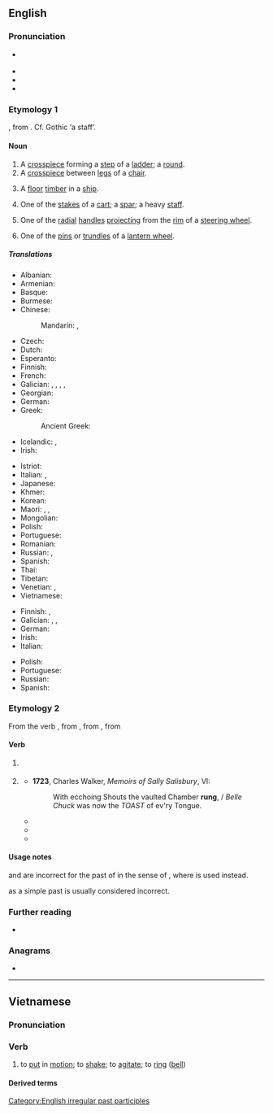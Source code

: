 {{also|Rung|rừng|rụng}}
==English==

===Pronunciation===
* {{a|UK|US}} {{IPA|/ɹʌŋ/|lang=en}}
* {{audio|en-us-rung.ogg|Audio (US)|lang=en}}
* {{rhymes|ʌŋ|lang=en}}
* {{homophones|lang=en|wrung}}

===Etymology 1===
{{etyl|ang|en}} {{m|ang|hrung}}, from {{etyl|gem-pro|en}} {{m|gem-pro|*hrungō}}. Cf. Gothic {{m|got|𐌷𐍂𐌿𐌲𐌲𐌰}} ‘a staff’.

====Noun====
{{en-noun}}

# A [[crosspiece]] forming a [[step]] of a [[ladder]]; a [[round]].
# A [[crosspiece]] between [[leg]]s of a [[chair]].
# {{lb|en|nautical|dated}} A [[floor]] [[timber]] in a [[ship]].
# {{lb|en|dated}} One of the [[stake]]s of a [[cart]]; a [[spar]]; a heavy [[staff]].
# {{lb|en|engineering|dated}} One of the [[radial]] [[handle]]s [[project]]ing from the [[rim]] of a [[steering wheel]].
# {{lb|en|engineering|dated}} One of the [[pin]]s or [[trundle]]s of a [[lantern wheel]].

=====Translations=====
{{trans-top|ladder step}}
* Albanian: {{t-needed|sq}}
* Armenian: {{t-needed|hy}}
* Basque: {{t-needed|eu}}
* Burmese: {{t-needed|my}}
* Chinese:
*: Mandarin: {{t+|cmn|梯級|sc=Hani}}, {{t+|cmn|梯级|tr=tījí|sc=Hani}}
* Czech: {{t|cs|příčka|f}}
* Dutch: {{t+|nl|sport}}
* Esperanto: {{t-needed|eo}}
* Finnish: {{t+|fi|puola}}
* French: {{t+|fr|barreau|m}}
* Galician: {{t|gl|banzo|m}}, {{t|gl|bance|m}}, {{t|gl|banceira|f}}, {{t|gl|chanzo|m}}, 
* Georgian: {{t|ka|საფეხური|sc=Geor}}
* German: {{t+|de|Sprosse|f}}
* Greek: {{t-needed|el}}
*: Ancient Greek: {{t|grc|κλιμακτήρ|m}}
* Icelandic: {{t|is|trappa|f}}, {{t+|is|þrep|n}}
* Irish: {{t|ga|runga|m}}
{{trans-mid}}
* Istriot: {{t|ist|scaleîn|m}}
* Italian: {{t+|it|scalino|m}}, {{t+|it|piolo|m}}
* Japanese: {{t-needed|ja}}
* Khmer: {{t|km|កាំជណ្ដើរ|tr=kam cʊəndaə|sc=Armn}}
* Korean: {{t-needed|ko}}
* Maori: {{t|mi|kaupae}}, {{t|mi|kaupeka}}, {{t|mi|teka}}
* Mongolian: {{t+|mn|гишгүүр|sc=Cyrl}}
* Polish: {{t+|pl|szczebel|m}}
* Portuguese: {{t+|pt|degrau|m}}
* Romanian: {{t+|ro|treaptă}}
* Russian: {{t+|ru|ступе́нька|f}}, {{t+|ru|ступе́нь|f}}
* Spanish: {{t+|es|travesaño|m}}
* Thai: {{t-needed|th}}
* Tibetan: {{t|bo|སྐས་གདང}}
* Venetian: {{t|vec|scalin|m}}, {{t|vec|scałin|m}}
* Vietnamese: {{t-needed|vi}}
{{trans-bottom}}

{{trans-top|crosspiece between chair legs}}
* Finnish: {{t+|fi|poikkipuu}}, {{t+|fi|piena}}
* Galician: {{t|gl|travesa|f}}, {{t|gl|tranco|m}}, {{t|gl|travesallo|m}}
* German: {{t|de|Querstab|m}}
* Irish: {{t|ga|runga|m}}
* Italian: {{t+|it|traversa|f}}
{{trans-mid}}
* Polish: {{t+|pl|poprzeczka|f}}
* Portuguese: {{t+|pt|travessa|f}}
* Russian: {{t+|ru|перекла́дина|f}}
* Spanish: {{t+|es|travesaño|m}}
{{trans-bottom}}

===Etymology 2===
From the verb {{m|en|ring}}, from {{etyl|enm|en}} {{m|enm|ringen}}, from {{etyl|ang|en}} {{m|ang|hringan||to ring, sound, clash; announce by bells}}, from {{etyl|gem-pro|en}} {{m|gem-pro|*hringijaną||to resound, ring}}

====Verb====
{{head|en|past participle}}

# {{past participle of|ring|lang=en|nocat=1}} {{qualifier|only in senses related to a bell}}
# {{lb|en|chiefly|_|dialectal}} {{en-simple past of|ring}}
#* '''1723''', Charles Walker, ''Memoirs of Sally Salisbury'', VI:
#*: With ecchoing Shouts the vaulted Chamber '''rung''', / ''Belle Chuck'' was now the ''TOAST'' of ev'ry Tongue.
#* {{quote-journal|journals=Report of State Officers, Board and Committees to the General ...|page=229|books.google.com/books?id=YHYbAQAAIAAJ|South Carolina. General Assembly|year=1906|passage=Mr. Seibels, in his testimony, said I '''rung''' him up to see about labels. He is very much mistaken. I '''rung''' him up to see about bottles.}}
#* {{quote-book|title=Wrigleyville: A Magical History Tour of the Chicago Cubs|page=435|books.google.com/books?isbn=1429904801|author=Peter Golenbock|year=1996|passage=So they '''rung''' him up, and the next day he came to me and wanted to know where that pitch was.}}
#* {{quote-book|title=Burning Rainbow Farm: How a Stoner Utopia Went Up in Smoke|page=70|books.google.com/books?isbn=1596919906|author=Dean Kuipers|year=2008|passage="I just '''rung''' him up, told him I was looking for an apartment and some work and got both of them the same day," Moe said.}}

====Usage notes====
{{m|en|rang|Rang}} and {{m|en|rung}} are incorrect for the past of {{m|en|ring}} in the sense of {{m|en|encircle}}, where {{m|en|ringed}} is used instead.

{{m|en|rung|Rung}} as a simple past is usually considered incorrect.

===Further reading===
* {{projectlink|1911|Rung}}

===Anagrams===
* {{anagrams|en|gurn}}

[[Category:English irregular past participles]]

----

==Vietnamese==

===Pronunciation===
{{vi-IPA}}

===Verb===
{{vi-verb|[[㧤]], [[容]], [[慵]], [[搈]], [[𢫝]], [[𢲣]], [[𢴋]], [[𢹈]]}}

# to [[put]] in [[motion]]; to [[shake]]; to [[agitate]]; to [[ring]] ([[bell]])

====Derived terms====
{{vi-der|rung lắc|rung rinh}}